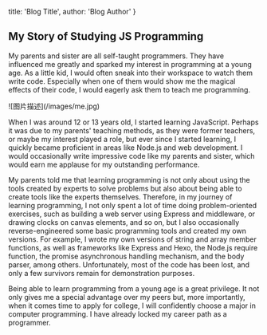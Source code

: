 
  title: 'Blog Title',
  author: 'Blog Author'
}

## My Story of Studying JS Programming

My parents and sister are all self-taught programmers. They have influenced me greatly and sparked my interest in programming at a young age. As a little kid, I would often sneak into their workspace to watch them write code. Especially when one of them would show me the magical effects of their code, I would eagerly ask them to teach me programming.

<div className="m-5">![图片描述](/images/me.jpg)</div>

When I was around 12 or 13 years old, I started learning JavaScript. Perhaps it was due to my parents' teaching methods, as they were former teachers, or maybe my interest played a role, but ever since I started learning, I quickly became proficient in areas like Node.js and web development. I would occasionally write impressive code like my parents and sister, which would earn me applause for my outstanding performance.

My parents told me that learning programming is not only about using the tools created by experts to solve problems but also about being able to create tools like the experts themselves. Therefore, in my journey of learning programming, I not only spent a lot of time doing problem-oriented exercises, such as building a web server using Express and middleware, or drawing clocks on canvas elements, and so on, but I also occasionally reverse-engineered some basic programming tools and created my own versions. For example, I wrote my own versions of string and array member functions, as well as frameworks like Express and Hexo, the Node.js require function, the promise asynchronous handling mechanism, and the body parser, among others. Unfortunately, most of the code has been lost, and only a few survivors remain for demonstration purposes.

Being able to learn programming from a young age is a great privilege. It not only gives me a special advantage over my peers but, more importantly, when it comes time to apply for college, I will confidently choose a major in computer programming. I have already locked my career path as a programmer.



